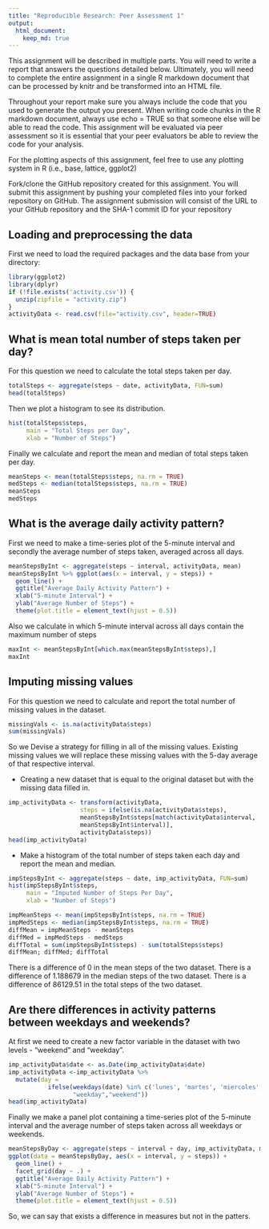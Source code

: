```yaml
---
title: "Reproducible Research: Peer Assessment 1"
output: 
  html_document:
    keep_md: true
---
```


This assignment will be described in multiple parts. You will need to write a report that answers the questions detailed below. Ultimately, you will need to complete the entire assignment in a single R markdown document that can be processed by knitr and be transformed into an HTML file.

Throughout your report make sure you always include the code that you used to generate the output you present. When writing code chunks in the R markdown document, always use echo = TRUE so that someone else will be able to read the code. This assignment will be evaluated via peer assessment so it is essential that your peer evaluators be able to review the code for your analysis.

For the plotting aspects of this assignment, feel free to use any plotting system in R (i.e., base, lattice, ggplot2)

Fork/clone the GitHub repository created for this assignment. You will submit this assignment by pushing your completed files into your forked repository on GitHub. The assignment submission will consist of the URL to your GitHub repository and the SHA-1 commit ID for your repository


## Loading and preprocessing the data
First we need to load the required packages and the data base from your directory:

```r
library(ggplot2)
library(dplyr)
if (!file.exists('activity.csv')) {
  unzip(zipfile = "activity.zip")
}
activityData <- read.csv(file="activity.csv", header=TRUE)
```

## What is mean total number of steps taken per day?

For this question we need to calculate the total steps taken per day.
```r
totalSteps <- aggregate(steps ~ date, activityData, FUN=sum)
head(totalSteps)
```

Then we plot a histogram to see its distribution.
```r
hist(totalSteps$steps,
     main = "Total Steps per Day",
     xlab = "Number of Steps") 
```

Finally we calculate and report the mean and median of total steps taken per day.
```r
meanSteps <- mean(totalSteps$steps, na.rm = TRUE)
medSteps <- median(totalSteps$steps, na.rm = TRUE)
meanSteps
medSteps
```



## What is the average daily activity pattern?

First we need to make a time-series plot of the 5-minute interval and secondly the average number of steps taken, averaged across all days.

```r
meanStepsByInt <- aggregate(steps ~ interval, activityData, mean)
meanStepsByInt %>% ggplot(aes(x = interval, y = steps)) +
  geom_line() +
  ggtitle("Average Daily Activity Pattern") +
  xlab("5-minute Interval") +
  ylab("Average Number of Steps") +
  theme(plot.title = element_text(hjust = 0.5))
```

Also we calculate in which 5-minute interval across all days contain the maximum number of steps
```r
maxInt <- meanStepsByInt[which.max(meanStepsByInt$steps),]
maxInt
```



## Imputing missing values

For this question we need to calculate and report the total number of missing values in the dataset.
```r
missingVals <- is.na(activityData$steps)
sum(missingVals)
```

So we Devise a strategy for filling in all of the missing values. Existing missing values we will replace these missing values with the 5-day average of that respective interval.

* Creating a new dataset that is equal to the original dataset but with  the missing data filled in.
```r
imp_activityData <- transform(activityData,
                    steps = ifelse(is.na(activityData$steps),
                    meanStepsByInt$steps[match(activityData$interval, 
                    meanStepsByInt$interval)],
                    activityData$steps))
head(imp_activityData)
```

* Make a histogram of the total number of steps taken each day and report the mean and median.
```r
impStepsByInt <- aggregate(steps ~ date, imp_activityData, FUN=sum)
hist(impStepsByInt$steps,
     main = "Imputed Number of Steps Per Day",
     xlab = "Number of Steps")

impMeanSteps <- mean(impStepsByInt$steps, na.rm = TRUE)
impMedSteps <- median(impStepsByInt$steps, na.rm = TRUE)
diffMean = impMeanSteps - meanSteps
diffMed = impMedSteps - medSteps
diffTotal = sum(impStepsByInt$steps) - sum(totalSteps$steps)
diffMean; diffMed; diffTotal
```

There is a difference of 0 in the mean steps of the two dataset. There is a difference of 1.188679 in the median steps of the two dataset. There is a difference of 86129.51 in the total steps of the two dataset.



## Are there differences in activity patterns between weekdays and weekends?
At first we need to create a new factor variable in the dataset with two levels - "weekend" and "weekday".

```r
imp_activityData$date <- as.Date(imp_activityData$date)
imp_activityData <-imp_activityData %>% 
  mutate(day = 
           ifelse(weekdays(date) %in% c('lunes', 'martes', 'miercoles', 'jueves', 'viernes','Monday', 'Tuesday', 'Wednesday', 'Thursday', 'Friday'),
                  "weekday","weekend"))
head(imp_activityData)
```
Finally we make a panel plot containing a time-series plot of the 5-minute interval and the average number of steps taken across all weekdays or weekends.

```r
meanStepsByDay <- aggregate(steps ~ interval + day, imp_activityData, mean)
ggplot(data = meanStepsByDay, aes(x = interval, y = steps)) + 
  geom_line() +
  facet_grid(day ~ .) +
  ggtitle("Average Daily Activity Pattern") +
  xlab("5-minute Interval") +
  ylab("Average Number of Steps") +
  theme(plot.title = element_text(hjust = 0.5))

```

So, we can say that exists a difference in measures but not in the patters.

